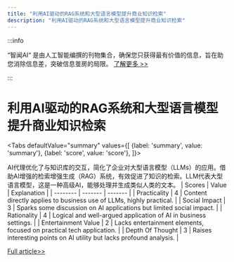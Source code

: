 ```yaml
---
title: "利用AI驱动的RAG系统和大型语言模型提升商业知识检索"
description: "利用AI驱动的RAG系统和大型语言模型提升商业知识检索"
---
```



:::info

“智闻AI“ 是由人工智能编撰的刊物集合，确保您只获得最有价值的信息，旨在助您消除信息差，突破信息茧房的局限。  [了解更多 >>](/)

:::

# 利用AI驱动的RAG系统和大型语言模型提升商业知识检索


<Tabs
	defaultValue="summary"
	values={[
	{label: 'summary', value: 'summary'},
	{label: 'score', value: 'score'},
]}>
<TabItem value="summary">


AI代理优化了与知识库的交互，简化了企业对大型语言模型（LLMs）的应用。借助AI增强的检索增强生成（RAG）系统，有效促进了知识的检索。LLM代表大型语言模型，这是一种高级AI，能够处理并生成类似人类的文本。
</TabItem>
<TabItem value="score">
	| Scores     | Value   | Explanation |
	| -------- | ------- | ------- |
	| Practicality  | 4    | Content directly applies to business use of LLMs, highly practical.    |
	| Social Impact | 3     | Sparks some discussion on AI applications but limited social impact.    |
	| Rationality    | 4    | Logical and well-argued application of AI in business settings.    |
	| Entertainment Value    | 2    | Lacks entertainment elements, focused on practical tech application.    |
	| Depth Of Thought    | 3    | Raises interesting points on AI utility but lacks profound analysis.    |
</TabItem>
</Tabs>

[Full article>>](https://x.com/bindureddy/status/1799976484423204931)
